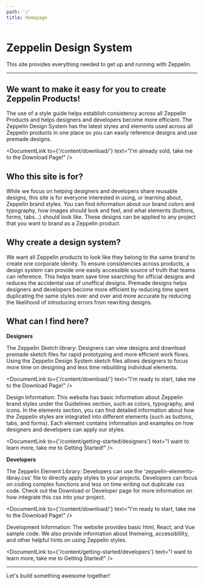```yaml
---
path: '/'
title: Homepage
---
```



# Zeppelin Design System

This site provides everything needed to get up and running with Zeppelin.

---

## We want to make it easy for you to create Zeppelin Products!

The use of a style guide helps establish consistency across all Zeppelin Products and helps designers and developers become more efficient. The Zeppelin Design System has the latest styles and elements used across all Zeppelin products in one place so you can easily reference designs and use premade designs.

<DocumentLink
  to={'/content/download/'}
  text="I'm already sold, take me to the Download Page!"
/>

## Who this site is for?

While we focus on helping designers and developers share reusable designs, this site is for everyone interested in using, or learning about, Zeppelin brand styles. You can find information about our brand colors and typography, how images should look and feel, and what elements (buttons, forms, tabs...) should look like. These designs can be applied to any project that you want to brand as a Zeppelin product.

## Why create a design system?

We want all Zeppelin products to look like they belong to the same brand to create one corporate idenity. To ensure consistencies across products, a design system can provide one easily accessible source of truth that teams can reference. This helps team save time searching for official designs and reduces the accidental use of unoffical designs. Premade designs helps designers and developers become more efficient by reducing time spent duplicating the same styles over and over and more accurate by reducing the likelihood of introducing errors from rewriting designs.

## What can I find here?

**Designers**

The Zeppelin Sketch library: Designers can view designs and download premade sketch files for rapid prototyping and more efficient work flows. Using the Zeppelin Design System sketch files allows designers to focus more time on designing and less time rebuilding individual elements.

<DocumentLink
  to={'/content/download/'}
  text="I'm ready to start, take me to the Download Page!"
/>

Design Information: This website has basic information about Zeppelin brand styles under the Guidelines section, such as colors, typography, and icons. In the elements section, you can find detailed information about how the Zeppelin styles are integrated into different elements (such as buttons, tabs, and forms). Each element contains information and examples on how designers and developers can apply our styles.

<DocumentLink
  to={'/content/getting-started/designers'}
  text="I want to learn more, take me to Getting Started!"
/>

**Developers**

The Zeppelin Element Library: Developers can use the 'zeppelin-elements-libray.css' file to directly apply styles to your projects. Developers can focus on coding complex functions and less on time writing out duplicate css code. Check out the Download or Developer page for more information on how integrate this css into your project.

<DocumentLink
  to={'/content/download/'}
  text="I'm ready to start, take me to the Download Page!"
/>

Development Information: The website provides basic html, React, and Vue sample code. We also provide information about themeing, accessiblility, and other helpful hints on using Zeppelin styles.

<DocumentLink
  to={'/content/getting-started/developers'}
  text="I want to learn more, take me to Getting Started!"
/>

---

Let's build something awesome together!
